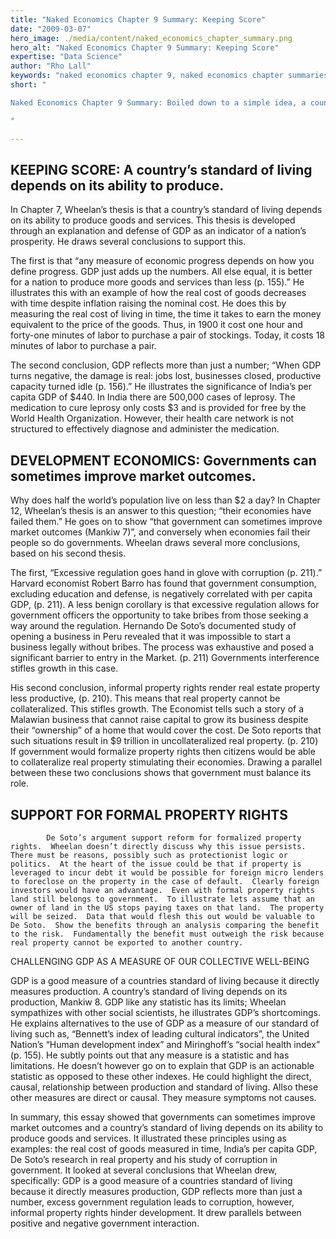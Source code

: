```yaml
---
title: "Naked Economics Chapter 9 Summary: Keeping Score"
date: "2009-03-07"
hero_image: ./media/content/naked_economics_chapter_summary.png
hero_alt: "Naked Economics Chapter 9 Summary: Keeping Score"
expertise: "Data Science"
author: "Rho Lall"
keywords: "naked economics chapter 9, naked economics chapter summaries, naked economics undressing the dismal science chapter summaries, naked economics undressing the dismal science sparknotes, naked economics cliff notes"
short: "

Naked Economics Chapter 9 Summary: Boiled down to a simple idea, a country’s standard of living depends on its ability to produce.

"

---
```


## KEEPING SCORE: A country’s standard of living depends on its ability to produce.

In Chapter 7, Wheelan’s thesis is that a country’s standard of living depends on its ability to produce goods and services.  This thesis is developed through an explanation and defense of GDP as an indicator of a nation’s prosperity.  He draws several conclusions to support this.

The first is that “any measure of economic progress depends on how you define progress. GDP just adds up the numbers.  All else equal, it is better for a nation to produce more goods and services than less (p. 155).”  He illustrates this with an example of how the real cost of goods decreases with time despite inflation raising the nominal cost.  He does this by measuring the real cost of living in time, the time it takes to earn the money equivalent to the price of the goods.  Thus, in 1900 it cost one hour and forty-one minutes of labor to purchase a pair of stockings. Today, it costs 18 minutes of labor to purchase a pair.

The second conclusion, GDP reflects more than just a number; “When GDP turns negative, the damage is real: jobs lost, businesses closed, productive capacity turned idle (p. 156).”  He illustrates the significance of India’s per capita GDP of $440.  In India there are 500,000 cases of leprosy.  The medication to cure leprosy only costs $3 and is provided for free by the World Health Organization.  However, their health care network is not structured to effectively diagnose and administer the medication.

 

## DEVELOPMENT ECONOMICS: Governments can sometimes improve market outcomes.

Why does half the world’s population live on less than $2 a day?  In Chapter 12, Wheelan’s thesis is an answer to this question; “their economies have failed them.”  He goes on to show “that government can sometimes improve market outcomes (Mankiw 7)”, and conversely when economies fail their people so do governments.  Wheelan draws several more conclusions, based on his second thesis.

The first, “Excessive regulation goes hand in glove with corruption (p. 211).”  Harvard economist Robert Barro has found that government consumption, excluding education and defense, is negatively correlated with per capita GDP, (p. 211).  A less benign corollary is that excessive regulation allows for government officers the opportunity to take bribes from those seeking a way around the regulation. Hernando De Soto’s documented study of opening a business in Peru revealed that it was impossible to start a business legally without bribes. The process was exhaustive and posed a significant barrier to entry in the Market. (p. 211)  Governments interference stifles growth in this case.

His second conclusion, informal property rights render real estate property less productive, (p. 210).  This means that real property cannot be collateralized.  This stifles growth.  The Economist tells such a story of a Malawian business that cannot raise capital to grow its business despite their “ownership” of a home that would cover the cost.  De Soto reports that such situations result in $9 trillion in uncollateralized real property. (p. 210)  If government would formalize property rights then citizens would be able to collateralize real property stimulating their economies.  Drawing a parallel between these two conclusions shows that government must balance its role.

 

## SUPPORT FOR FORMAL PROPERTY RIGHTS

            De Soto’s argument support reform for formalized property rights.  Wheelan doesn’t directly discuss why this issue persists.  There must be reasons, possibly such as protectionist logic or politics.  At the heart of the issue could be that if property is leveraged to incur debt it would be possible for foreign micro lenders to foreclose on the property in the case of default.  Clearly foreign investors would have an advantage.  Even with formal property rights land still belongs to government.  To illustrate lets assume that an owner of land in the US stops paying taxes on that land.  The property will be seized.  Data that would flesh this out would be valuable to De Soto.  Show the benefits through an analysis comparing the benefit to the risk.  Fundamentally the benefit must outweigh the risk because real property cannot be exported to another country. 

CHALLENGING GDP AS A MEASURE OF OUR COLLECTIVE WELL-BEING

GDP is a good measure of a countries standard of living because it directly measures production.  A country’s standard of living depends on its production, Mankiw 8.  GDP like any statistic has its limits; Wheelan sympathizes with other social scientists, he illustrates GDP’s shortcomings. He explains alternatives to the use of GDP as a measure of our standard of living such as, “Bennett’s index of leading cultural indicators”, the United Nation’s “Human development index” and Miringhoff’s “social health index” (p. 155). He subtly points out that any measure is a statistic and has limitations. He doesn’t however go on to explain that GDP is an actionable statistic as opposed to these other indexes. He could highlight the direct, causal, relationship between production and standard of living. Allso these other measures are direct or causal. They measure symptoms not causes.

In summary, this essay showed that governments can sometimes improve market outcomes and a country’s standard of living depends on its ability to produce goods and services. It illustrated these principles using as examples: the real cost of goods measured in time, India’s per capita GDP, De Soto’s research in real property and his study of corruption in government. It looked at several conclusions that Wheelan drew, specifically: GDP is a good measure of a countries standard of living because it directly measures production, GDP reflects more than just a number, excess government regulation leads to corruption, however, informal property rights hinder development.  It drew parallels between positive and negative government interaction.